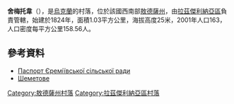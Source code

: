 {{coord|46|49|50|N|30|21|18|E|scale:30000|display=title}}

'''舍梅托韋'''（{{lang-uk|Шеметове}}），是[[烏克蘭|烏克蘭]]的村落，位於該國西南部[[敖德薩州|敖德薩州]]，由[[拉茲傑利納亞區|拉茲傑利納亞區]]負責管轄，始建於1824年，面積1.03平方公里，海拔高度25米，2001年人口163，人口密度每平方公里158.56人。

==參考資料==
*[http://rozdilna-rda.odessa.gov.ua/files/rozdilna-rda/files/PASPORT/pasport_rem_vs_ko_sr.pdf Паспорт Єреміївської сільської ради]
*[http://w1.c1.rada.gov.ua/pls/z7502/A005?rf7571=23050 Шеметове]{{dead link|date=2018年1月 |bot=InternetArchiveBot |fix-attempted=yes }}

{{DEFAULTSORT:Шеметове}}
[[Category:敖德薩州村落|Category:敖德薩州村落]]
[[Category:拉茲傑利納亞區村落|Category:拉茲傑利納亞區村落]]


{{Odessa-geo-stub}}